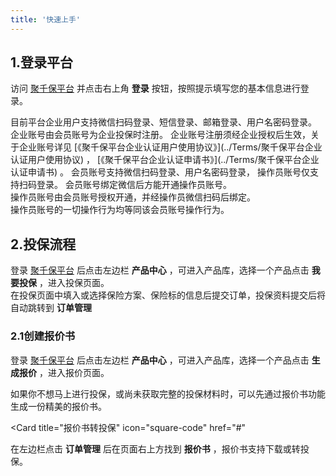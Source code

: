 ```yaml
---
title: '快速上手'
---
```


## 1.登录平台

访问 [聚千保平台](https://www.jqbao168.com) 并点击右上角 **登录** 按钮，按照提示填写您的基本信息进行登录。

<AccordionGroup>
  <Accordion icon="user" title="企业账号登录">
    目前平台企业用户支持微信扫码登录、短信登录、邮箱登录、用户名密码登录。<br />
    企业账号由会员账号为企业投保时注册。
    <Note>
      企业账号注册须经企业授权后生效，关于企业账号详见 [《聚千保平台企业认证用户使用协议》](../Terms/聚千保平台企业认证用户使用协议) ， [《聚千保平台企业认证申请书》](../Terms/聚千保平台企业认证申请书) 。
    </Note>
  </Accordion>
  <Accordion icon="building" title="会员账号登录">
    会员账号支持微信扫码登录、用户名密码登录，
  </Accordion>
  <Accordion icon="building" title="操作员账号登录">
    操作员账号仅支持扫码登录。
    <Note>
      会员账号绑定微信后方能开通操作员账号。<br />
      操作员账号由会员账号授权开通，并经操作员微信扫码后绑定。<br />
      操作员账号的一切操作行为均等同该会员账号操作行为。
    </Note>
  </Accordion>
</AccordionGroup>

## 2.投保流程

登录 [聚千保平台](https://www.jqbao168.com) 后点击左边栏 **产品中心** ，可进入产品库，选择一个产品点击 **我要投保** ，进入投保页面。<br />
在投保页面中填入或选择保险方案、保险标的信息后提交订单，投保资料提交后将自动跳转到 **订单管理** 

### 2.1创建报价书

登录 [聚千保平台](https://www.jqbao168.com) 后点击左边栏 **产品中心** ，可进入产品库，选择一个产品点击 **生成报价** ，进入报价页面。

<CardGroup>
<Card title="报价功能简介" icon="file" href="#">
  如果你不想马上进行投保，或尚未获取完整的投保材料时，可以先通过报价书功能生成一份精美的报价书。
</Card>

<Card
  title="报价书转投保"
  icon="square-code"
  href="#"
>
  在左边栏点击 **订单管理** 后在页面右上方找到 **报价书** ，报价书支持下载或转投保。
</Card>
</CardGroup>


